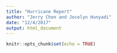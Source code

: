 ```yaml
---
title: "Hurricane Report"
author: "Jerry Chen and Jocelyn Hunyadi"
date: "12/4/2017"
output: html_document
---
```


```r
knitr::opts_chunk$set(echo = TRUE)
```




